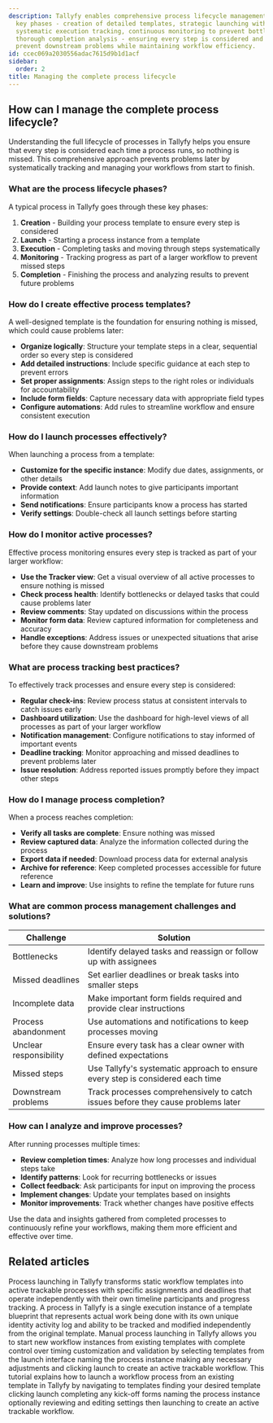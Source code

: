 ```yaml
---
description: Tallyfy enables comprehensive process lifecycle management through five
  key phases - creation of detailed templates, strategic launching with proper context,
  systematic execution tracking, continuous monitoring to prevent bottlenecks, and
  thorough completion analysis - ensuring every step is considered and tracked to
  prevent downstream problems while maintaining workflow efficiency.
id: ccec069a2030556adac7615d9b1d1acf
sidebar:
  order: 2
title: Managing the complete process lifecycle
---
```


## How can I manage the complete process lifecycle?

Understanding the full lifecycle of processes in Tallyfy helps you ensure that every step is considered each time a process runs, so nothing is missed. This comprehensive approach prevents problems later by systematically tracking and managing your workflows from start to finish.

### What are the process lifecycle phases?

A typical process in Tallyfy goes through these key phases:

1. **Creation** - Building your process template to ensure every step is considered
2. **Launch** - Starting a process instance from a template
3. **Execution** - Completing tasks and moving through steps systematically
4. **Monitoring** - Tracking progress as part of a larger workflow to prevent missed steps
5. **Completion** - Finishing the process and analyzing results to prevent future problems

### How do I create effective process templates?

A well-designed template is the foundation for ensuring nothing is missed, which could cause problems later:

- **Organize logically**: Structure your template steps in a clear, sequential order so every step is considered
- **Add detailed instructions**: Include specific guidance at each step to prevent errors
- **Set proper assignments**: Assign steps to the right roles or individuals for accountability
- **Include form fields**: Capture necessary data with appropriate field types
- **Configure automations**: Add rules to streamline workflow and ensure consistent execution

### How do I launch processes effectively?

When launching a process from a template:

- **Customize for the specific instance**: Modify due dates, assignments, or other details
- **Provide context**: Add launch notes to give participants important information
- **Send notifications**: Ensure participants know a process has started
- **Verify settings**: Double-check all launch settings before starting

### How do I monitor active processes?

Effective process monitoring ensures every step is tracked as part of your larger workflow:

- **Use the Tracker view**: Get a visual overview of all active processes to ensure nothing is missed
- **Check process health**: Identify bottlenecks or delayed tasks that could cause problems later
- **Review comments**: Stay updated on discussions within the process
- **Monitor form data**: Review captured information for completeness and accuracy
- **Handle exceptions**: Address issues or unexpected situations that arise before they cause downstream problems

### What are process tracking best practices?

To effectively track processes and ensure every step is considered:

- **Regular check-ins**: Review process status at consistent intervals to catch issues early
- **Dashboard utilization**: Use the dashboard for high-level views of all processes as part of your larger workflow
- **Notification management**: Configure notifications to stay informed of important events
- **Deadline tracking**: Monitor approaching and missed deadlines to prevent problems later
- **Issue resolution**: Address reported issues promptly before they impact other steps

### How do I manage process completion?

When a process reaches completion:

- **Verify all tasks are complete**: Ensure nothing was missed
- **Review captured data**: Analyze the information collected during the process
- **Export data if needed**: Download process data for external analysis
- **Archive for reference**: Keep completed processes accessible for future reference
- **Learn and improve**: Use insights to refine the template for future runs

### What are common process management challenges and solutions?

| Challenge | Solution |
|-----------|----------|
| Bottlenecks | Identify delayed tasks and reassign or follow up with assignees |
| Missed deadlines | Set earlier deadlines or break tasks into smaller steps |
| Incomplete data | Make important form fields required and provide clear instructions |
| Process abandonment | Use automations and notifications to keep processes moving |
| Unclear responsibility | Ensure every task has a clear owner with defined expectations |
| Missed steps | Use Tallyfy's systematic approach to ensure every step is considered each time |
| Downstream problems | Track processes comprehensively to catch issues before they cause problems later |

### How can I analyze and improve processes?

After running processes multiple times:

- **Review completion times**: Analyze how long processes and individual steps take
- **Identify patterns**: Look for recurring bottlenecks or issues
- **Collect feedback**: Ask participants for input on improving the process
- **Implement changes**: Update your templates based on insights
- **Monitor improvements**: Track whether changes have positive effects

Use the data and insights gathered from completed processes to continuously refine your workflows, making them more efficient and effective over time.


## Related articles
<CardGrid>
<LinkTitleCard header="<b>Pro > Launching</b>" href="/products/pro/launching/" > Process launching in Tallyfy transforms static workflow templates into active trackable processes with specific assignments and deadlines that operate independently with their own timeline participants and progress tracking. </LinkTitleCard>
<LinkTitleCard header="<b>Tracking And Tasks > More about processes</b>" href="/products/pro/tracking-and-tasks/processes/" > A process in Tallyfy is a single execution instance of a template blueprint that represents actual work being done with its own unique identity activity log and ability to be tracked and modified independently from the original template. </LinkTitleCard>
<LinkTitleCard header="<b>Launching > Launch manually</b>" href="/products/pro/launching/how-can-i-launch-a-process-in-tallyfy/" > Manual process launching in Tallyfy allows you to start new workflow instances from existing templates with complete control over timing customization and validation by selecting templates from the launch interface naming the process instance making any necessary adjustments and clicking launch to create an active trackable workflow. </LinkTitleCard>
<LinkTitleCard header="<b>Tutorials > Launch a process</b>" href="/products/pro/tutorials/your-first-process/" > This tutorial explains how to launch a workflow process from an existing template in Tallyfy by navigating to templates finding your desired template clicking launch completing any kick-off forms naming the process instance optionally reviewing and editing settings then launching to create an active trackable workflow. </LinkTitleCard>
</CardGrid>